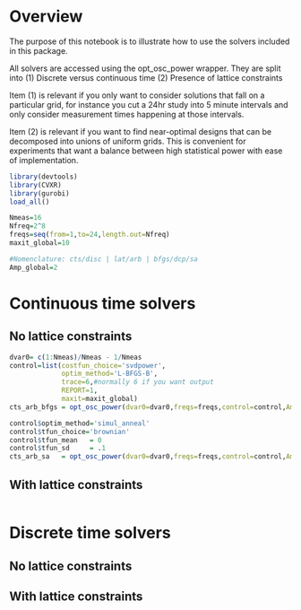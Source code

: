 # Overview
The purpose of this notebook is to illustrate how to use the solvers included in this package.

All solvers are accessed using the opt_osc_power wrapper. They are split into 
(1) Discrete versus continuous time
(2) Presence of lattice constraints

Item (1) is relevant if you only want to consider solutions that fall on a particular grid, for instance you cut a 24hr study into 5 minute intervals and only consider measurement times happening at those intervals.

Item (2) is relevant if you want to find near-optimal designs that can be decomposed into unions of uniform grids. This is convenient for experiments that want a balance between high statistical power with ease of implementation.
```r
library(devtools)
library(CVXR)
library(gurobi)
load_all()
```


```r
Nmeas=16
Nfreq=2^8
freqs=seq(from=1,to=24,length.out=Nfreq)
maxit_global=10

#Nomenclature: cts/disc | lat/arb | bfgs/dcp/sa 
Amp_global=2
```
# Continuous time solvers

## No lattice constraints
```r
dvar0= c(1:Nmeas)/Nmeas - 1/Nmeas
control=list(costfun_choice='svdpower',
             optim_method='L-BFGS-B',
             trace=6,#normally 6 if you want output
             REPORT=1,
             maxit=maxit_global)
cts_arb_bfgs = opt_osc_power(dvar0=dvar0,freqs=freqs,control=control,Amp=Amp_global)

control$optim_method='simul_anneal'
control$tfun_choice='brownian'
control$tfun_mean   = 0 
control$tfun_sd     = .1
cts_arb_sa   = opt_osc_power(dvar0=dvar0,freqs=freqs,control=control,Amp=Amp_global)
```

## With lattice constraints
```r

```


# Discrete time solvers

## No lattice constraints

## With lattice constraints